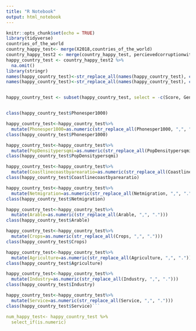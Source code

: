 ```yaml
---
title: "R Notebook"
output: html_notebook
---
```



```r
knitr::opts_chunk$set(echo = TRUE)
library(tidyverse)
countries_of_the_world
country_happy_test<- merge(X2018,countries_of_the_world)
country_happy_test2 <- merge(country_happy_test, percievedcorruptionwithUS)
happy_country_test <- country_happy_test2 %>%
  na.omit()
library(stringr)
names(happy_country_test)<-str_replace_all(names(happy_country_test), c(" " = "." , "," = "" ))
names(happy_country_test)<-str_replace_all(names(happy_country_test), c("%" = "", "\\("="", "\\)"="", "\\."="", "\\$"="_", "/"="by"))


happy_country_test <- subset(happy_country_test, select = -c(Score, Generosity)


class(happy_country_test$Phonesper1000)

happy_country_test<-happy_country_test%>%
  mutate(Phonesper1000=as.numeric(str_replace_all(Phonesper1000, ",", ".")))
class(happy_country_test$Phonesper1000)

happy_country_test<-happy_country_test%>%
  mutate(PopDensitypersqmi=as.numeric(str_replace_all(PopDensitypersqmi, ",", ".")))
class(happy_country_test$PopDensitypersqmi)

happy_country_test<-happy_country_test%>%
  mutate(Coastlinecoastbyarearatio=as.numeric(str_replace_all(Coastlinecoastbyarearatio, ",", ".")))
class(happy_country_test$Coastlinecoastbyarearatio)

happy_country_test<-happy_country_test%>%
  mutate(Netmigration=as.numeric(str_replace_all(Netmigration, ",", ".")))
class(happy_country_test$Netmigration)

happy_country_test<-happy_country_test%>%
  mutate(Arable=as.numeric(str_replace_all(Arable, ",", ".")))
class(happy_country_test$Arable)

happy_country_test<-happy_country_test%>%
  mutate(Crops=as.numeric(str_replace_all(Crops, ",", ".")))
class(happy_country_test$Crops)

happy_country_test<-happy_country_test%>%
  mutate(Agriculture=as.numeric(str_replace_all(Agriculture, ",", ".")))
class(happy_country_test$Agriculture)

happy_country_test<-happy_country_test%>%
  mutate(Industry=as.numeric(str_replace_all(Industry, ",", ".")))
class(happy_country_test$Industry)

happy_country_test<-happy_country_test%>%
  mutate(Service=as.numeric(str_replace_all(Service, ",", ".")))
class(happy_country_test$Service)```

num_happy_test<- happy_country_test %>%
  select_if(is.numeric)
```


